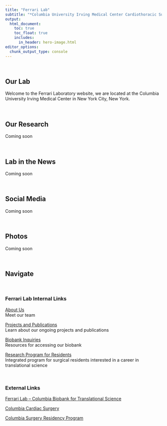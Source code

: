 ```yaml
---
title: "Ferrari Lab"
subtitle: "*Columbia University Irving Medical Center Cardiothoracic Surgery Research Program*"
output: 
  html_document:
    toc: true
    toc_float: true
    includes:
      in_header: hero-image.html
editor_options: 
  chunk_output_type: console
---
```


\

## Our Lab

Welcome to the Ferrari Laboratory website, we are located at the Columbia University Irving Medical Center in New York City, New York.

\


## Our Research

Coming soon

\


## Lab in the News

Coming soon

\

## Social Media

Coming soon

\

## Photos 

Coming soon

\


##  Navigate

\


### Ferrari Lab Internal Links

[About Us](about.html)\
Meet our team

[Projects and Publications](projects.html)\
Learn about our ongoing projects and publications

[Biobank Inquiries](biobank.html)\
Resources for accessing our biobank

[Research Program for Residents](program.html)\
Integrated program for surgical residents interested in a career in translational science 

\

### External Links

[Ferrari Lab – Columbia Biobank for Translational Science](https://columbiasurgery.org/research/ferrari-lab)\

[Columbia Cardiac Surgery](https://columbiasurgery.org/heart)\

[Columbia Surgery Residency Program](https://columbiasurgery.org/general-surgery-residency)

\


